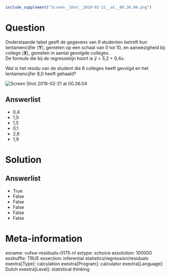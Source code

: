 ```r
include_supplement("Screen__Shot__2019-02-21__at__00.36.04.png")
```

Question
========
Onderstaande tabel geeft de gegevens van 9 studenten betreft hun
tentamencijfer (**Y**), gemeten op een schaal van 0 tot 10, en
aanwezigheid bij college (**X**), gemeten in aantal gevolgde colleges.  
De formule die bij de regressielijn hoort is *ŷ* = 5,2 + 0,4*x*.  
  
Wat is het residu van de student die 6 colleges heeft gevolgd en het
tentamencijfer 8,0 heeft gehaald?  
  
<img src="Screen__Shot__2019-02-21__at__00.36.04.png"
class="fr-fic fr-dii enlargeimage tvcss_2"
alt="Screen Shot 2019-02-21 at 00.36.04" />

Answerlist
----------
* 0,4
* 1,0
* 1,5
* 0,1
* 2,6
* 1,9

Solution
========










Answerlist
----------
* True
* False
* False
* False
* False
* False

Meta-information
================
exname: vufsw-residuals-0175-nl
extype: schoice
exsolution: 100000
exshuffle: TRUE
exsection: inferential statistics/regression/residuals
exextra[Type]: calculation
exextra[Program]: calculator
exextra[Language]: Dutch
exextra[Level]: statistical thinking

